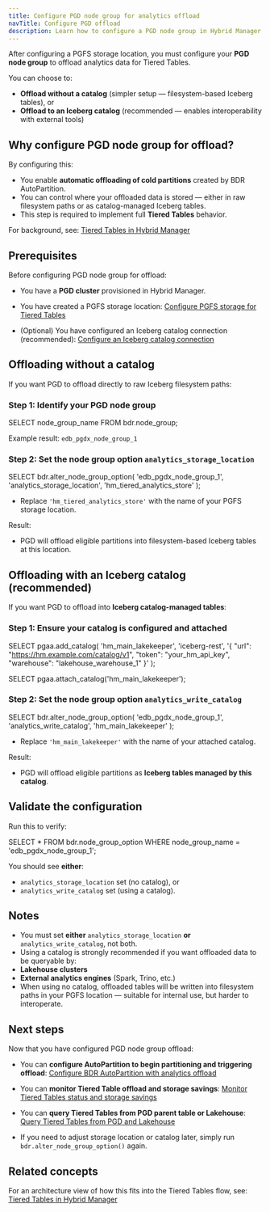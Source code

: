 ```yaml
---
title: Configure PGD node group for analytics offload
navTitle: Configure PGD offload
description: Learn how to configure a PGD node group in Hybrid Manager to offload data to object storage for Tiered Tables.
---
```


After configuring a PGFS storage location, you must configure your **PGD node group** to offload analytics data for Tiered Tables.

You can choose to:

- **Offload without a catalog** (simpler setup — filesystem-based Iceberg tables), or
- **Offload to an Iceberg catalog** (recommended — enables interoperability with external tools)

## Why configure PGD node group for offload?

By configuring this:

- You enable **automatic offloading of cold partitions** created by BDR AutoPartition.
- You can control where your offloaded data is stored — either in raw filesystem paths or as catalog-managed Iceberg tables.
- This step is required to implement full **Tiered Tables** behavior.

For background, see:
[Tiered Tables in Hybrid Manager](../../tiered_tables.mdx)

## Prerequisites

Before configuring PGD node group for offload:

- You have a **PGD cluster** provisioned in Hybrid Manager.
- You have created a PGFS storage location:
[Configure PGFS storage for Tiered Tables](./configure-tiered-pgfs)

- (Optional) You have configured an Iceberg catalog connection (recommended):
[Configure an Iceberg catalog connection](./configure-iceberg-catalog)

## Offloading without a catalog

If you want PGD to offload directly to raw Iceberg filesystem paths:

### Step 1: Identify your PGD node group

SELECT node_group_name FROM bdr.node_group;

Example result: `edb_pgdx_node_group_1`

### Step 2: Set the node group option `analytics_storage_location`

SELECT bdr.alter_node_group_option(
'edb_pgdx_node_group_1',
'analytics_storage_location',
'hm_tiered_analytics_store'
);

- Replace `'hm_tiered_analytics_store'` with the name of your PGFS storage location.

Result:

- PGD will offload eligible partitions into filesystem-based Iceberg tables at this location.

## Offloading with an Iceberg catalog (recommended)

If you want PGD to offload into **Iceberg catalog-managed tables**:

### Step 1: Ensure your catalog is configured and attached

SELECT pgaa.add_catalog(
'hm_main_lakekeeper',
'iceberg-rest',
'{
"url": "https://hm.example.com/catalog/v1",
"token": "your_hm_api_key",
"warehouse": "lakehouse_warehouse_1"
}'
);

SELECT pgaa.attach_catalog('hm_main_lakekeeper');

### Step 2: Set the node group option `analytics_write_catalog`

SELECT bdr.alter_node_group_option(
'edb_pgdx_node_group_1',
'analytics_write_catalog',
'hm_main_lakekeeper'
);

- Replace `'hm_main_lakekeeper'` with the name of your attached catalog.

Result:

- PGD will offload eligible partitions as **Iceberg tables managed by this catalog**.

## Validate the configuration

Run this to verify:

SELECT * FROM bdr.node_group_option WHERE node_group_name = 'edb_pgdx_node_group_1';

You should see **either**:

- `analytics_storage_location` set (no catalog), or
- `analytics_write_catalog` set (using a catalog).

## Notes

- You must set **either** `analytics_storage_location` **or** `analytics_write_catalog`, not both.
- Using a catalog is strongly recommended if you want offloaded data to be queryable by:
- **Lakehouse clusters**
- **External analytics engines** (Spark, Trino, etc.)
- When using no catalog, offloaded tables will be written into filesystem paths in your PGFS location — suitable for internal use, but harder to interoperate.

## Next steps

Now that you have configured PGD node group offload:

- You can **configure AutoPartition to begin partitioning and triggering offload**:
[Configure BDR AutoPartition with analytics offload](./configure-tiered-autopartition)

- You can **monitor Tiered Table offload and storage savings**:
[Monitor Tiered Tables status and storage savings](./monitor-tiered-tables)

- You can **query Tiered Tables from PGD parent table or Lakehouse**:
[Query Tiered Tables from PGD and Lakehouse](./query-tiered-tables)

- If you need to adjust storage location or catalog later, simply run `bdr.alter_node_group_option()` again.

## Related concepts

For an architecture view of how this fits into the Tiered Tables flow, see:
[Tiered Tables in Hybrid Manager](../../tiered_tables)
